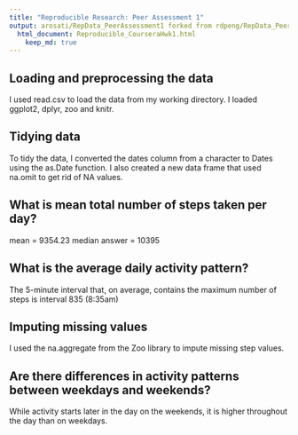 ```yaml
---
title: "Reproducible Research: Peer Assessment 1"
output: arosati/RepData_PeerAssessment1 forked from rdpeng/RepData_PeerAssessment1
  html_document: Reproducible_CourseraHwk1.html
    keep_md: true
---
```



## Loading and preprocessing the data
I used read.csv to load the data from my working directory. I loaded ggplot2, dplyr, zoo and knitr.

## Tidying data
To tidy the data, I converted the dates column from a character to Dates using the as.Date function.
I also created a new data frame that used na.omit to get rid of NA values.

## What is mean total number of steps taken per day?
mean = 9354.23
median answer = 10395

## What is the average daily activity pattern?
The 5-minute interval that, on average, contains the maximum number of steps is interval 835 (8:35am)

## Imputing missing values
I used the na.aggregate from the Zoo library to impute missing step values.

## Are there differences in activity patterns between weekdays and weekends?
While activity starts later in the day on the weekends, it is higher throughout the day than on weekdays.
